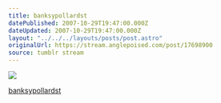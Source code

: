 ```yaml
---
title: banksypollardst
datePublished: 2007-10-29T19:47:00.000Z
dateUpdated: 2007-10-29T19:47:00.000Z
layout: "../../../layouts/posts/post.astro"
originalUrl: https://stream.anglepoised.com/post/17698900
source: tumblr stream
---
```


![](/images/notes/17698900.jpg)

[banksypollardst](http://www.flickr.com/photos/29114434@N00/1799607258/)
